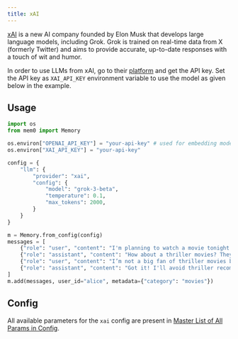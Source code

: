 ```yaml
---
title: xAI
---
```


<Snippet file="security-compliance.mdx" />

[xAI](https://x.ai/) is a new AI company founded by Elon Musk that develops large language models, including Grok. Grok is trained on real-time data from X (formerly Twitter) and aims to provide accurate, up-to-date responses with a touch of wit and humor.

In order to use LLMs from xAI, go to their [platform](https://console.x.ai) and get the API key. Set the API key as `XAI_API_KEY` environment variable to use the model as given below in the example.

## Usage

```python
import os
from mem0 import Memory

os.environ["OPENAI_API_KEY"] = "your-api-key" # used for embedding model
os.environ["XAI_API_KEY"] = "your-api-key"

config = {
    "llm": {
        "provider": "xai",
        "config": {
            "model": "grok-3-beta",
            "temperature": 0.1,
            "max_tokens": 2000,
        }
    }
}

m = Memory.from_config(config)
messages = [
    {"role": "user", "content": "I'm planning to watch a movie tonight. Any recommendations?"},
    {"role": "assistant", "content": "How about a thriller movies? They can be quite engaging."},
    {"role": "user", "content": "I’m not a big fan of thriller movies but I love sci-fi movies."},
    {"role": "assistant", "content": "Got it! I'll avoid thriller recommendations and suggest sci-fi movies in the future."}
]
m.add(messages, user_id="alice", metadata={"category": "movies"})
```

## Config

All available parameters for the `xai` config are present in [Master List of All Params in Config](../config).